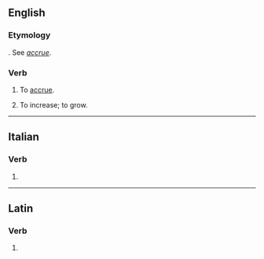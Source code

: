 ==English==

===Etymology===
{{etyl|la|en}} {{m|la|accrescere}}. See ''[[accrue]]''.

===Verb===
{{en-verb|accresc}}

# {{lb|en|rare|intransitive}} To [[accrue]].
# {{lb|en|obsolete|intransitive}} To increase; to grow.

----

==Italian==

===Verb===
{{head|it|verb form}}

# {{inflection of|accrescere||3|s|pres|indc|lang=it}}

----

==Latin==

===Verb===
{{la-verb-form|accresce}}

# {{inflection of|accrescō||2|s|pres|actv|impr|lang=la}}